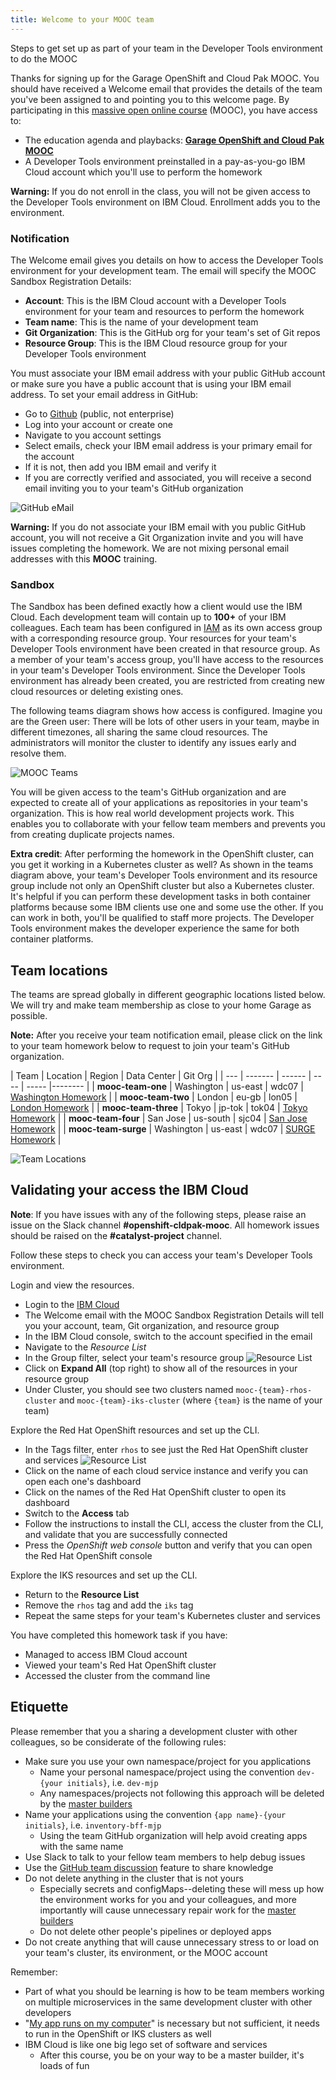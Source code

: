```yaml
---
title: Welcome to your MOOC team
---
```


<PageDescription>

Steps to get set up as part of your team in the Developer Tools environment to do the MOOC

</PageDescription>

Thanks for signing up for the Garage OpenShift and Cloud Pak MOOC. You should have received a Welcome email that provides the details of the team you've been assigned to and pointing you to this welcome page. By participating in this [massive open online course](https://en.wikipedia.org/wiki/Massive_open_online_course) (MOOC), you have access to:
- The education agenda and playbacks: [**Garage OpenShift and Cloud Pak MOOC**](https://www.onlinedigitallearning.com/course/view.php?id=5631)
- A Developer Tools environment preinstalled in a pay-as-you-go IBM Cloud account which you'll use to perform the homework

<InlineNotification kind="warning">

**Warning:** If you do not enroll in the class, you will not be given access to the Developer Tools environment on IBM Cloud. Enrollment adds you to the environment.

</InlineNotification>

### Notification

The Welcome email gives you details on how to access the Developer Tools environment for your development team. The email will specify the MOOC Sandbox Registration Details:
- **Account**: This is the IBM Cloud account with a Developer Tools environment for your team and resources to perform the homework
- **Team name**: This is the name of your development team
- **Git Organization**: This is the GitHub org for your team's set of Git repos
- **Resource Group**: This is the IBM Cloud resource group for your Developer Tools environment

You must associate your IBM email address with your public GitHub account or make sure you have a public account that is using your IBM email address. To set your email address in GitHub:
- Go to [Github](https://github.com) (public, not enterprise)
- Log into your account or create one
- Navigate to you account settings
- Select emails, check your IBM email address is your primary email for the account
- If it is not, then add you IBM email and verify it
- If you are correctly verified and associated, you will receive a second email inviting you to your team's GitHub organization

![GitHub eMail](githubemail.png)

<InlineNotification kind="warning">

**Warning:** If you do not associate your IBM email with you public GitHub account, you will not receive
a Git Organization invite and you will have issues completing the homework. We are not mixing personal email addresses with this **MOOC** training.

</InlineNotification>

### Sandbox

The Sandbox has been defined exactly how a client would use the IBM Cloud. Each development team will contain up to **100+** of your IBM colleagues. Each team has been configured in [IAM](https://cloud.ibm.com/docs/iam) as its own access group with a corresponding resource group. Your resources for your team's Developer Tools environment have been created in that resource group. As a member of your team's access group, you'll have access to the resources in your team's Developer Tools environment. Since the Developer Tools environment has already been created, you are restricted from creating new cloud resources or deleting existing ones.

The following teams diagram shows how access is configured. Imagine you are the Green user: There will be lots of other users in your team, maybe in different timezones, all sharing the same cloud resources. The administrators will monitor the cluster to identify any issues early and resolve them.

![MOOC Teams](moocteams.png)

You will be given access to the team's GitHub organization and are expected to create all of your applications as repositories in your team's organization. This is how real world development projects work. This enables you to collaborate with your fellow team members and  prevents you from creating duplicate projects names.

**Extra credit**: After performing the homework in the OpenShift cluster, can you get it working in a Kubernetes cluster as well? As shown in the teams diagram above, your team's Developer Tools environment and its resource group include not only an OpenShift cluster but also a Kubernetes cluster. It's helpful if you can perform these development tasks in both container platforms because some IBM clients use one and some use the other. If you can work in both, you'll be qualified to staff more projects. The Developer Tools environment makes the developer experience the same for both container platforms.

<p/>

## Team locations

The teams are spread globally in different geographic locations listed below. We will try and make team membership as close to your home Garage as possible.

<InlineNotification>

**Note:** After you receive your team notification email, please click on the link to your team homework below to request to join your team's GitHub organization.

</InlineNotification>

<p></p>
<p></p>
<p></p>

| Team | Location | Region | Data Center | Git Org |
| ---  | ------- | ------ | ---- | ----- |-------- |
| **mooc-team-one** | Washington | us-east | wdc07 | [Washington Homework](https://github.com/mooc-team-one) |
| **mooc-team-two** | London | eu-gb   | lon05    | [London Homework](https://github.com/mooc-team-two) |
| **mooc-team-three** | Tokyo | jp-tok |  tok04   | [Tokyo Homework](https://github.com/mooc-team-three) |
| **mooc-team-four** | San Jose | us-south |  sjc04   | [San Jose Homework](https://github.com/mooc-team-four) |
| **mooc-team-surge** | Washington | us-east |  wdc07   | [SURGE Homework](https://github.com/mooc-team-surge) |

![Team Locations](https://www.ibm.com/cloud-computing/images/bluemix/data-centers/030-Data-Center-Maps_1-0.png)

## Validating your access the IBM Cloud

<InlineNotification>

**Note**: If you have issues with any of the following steps, please raise an issue on the Slack channel **#openshift-cldpak-mooc**. All homework issues should be raised on the **#catalyst-project** channel.

</InlineNotification>

Follow these steps to check you can access your team's Developer Tools environment.

Login and view the resources.

- Login to the [IBM Cloud](https://cloud.ibm.com)
- The Welcome email with the MOOC Sandbox Registration Details will tell you your account, team, Git organization, and resource group
- In the IBM Cloud console, switch to the account specified in the email
- Navigate to the *Resource List*
- In the Group filter, select your team's resource group
![Resource List](resourcelist.png)
- Click on **Expand All** (top right) to show all of the resources in your resource group
- Under Cluster, you should see two clusters named `mooc-{team}-rhos-cluster` and `mooc-{team}-iks-cluster` (where `{team}` is the name of your team)

Explore the Red Hat OpenShift resources and set up the CLI.

- In the Tags filter, enter `rhos` to see just the Red Hat OpenShift cluster and services
![Resource List](devtoolsservices.png)
- Click on the name of each cloud service instance and verify you can open each one's dashboard
- Click on the names of the Red Hat OpenShift cluster to open its dashboard
- Switch to the **Access** tab
- Follow the instructions to install the CLI, access the cluster from the CLI, and validate that you are successfully connected
- Press the *OpenShift web console* button and verify that you can open the Red Hat OpenShift console

Explore the IKS resources and set up the CLI.

- Return to the **Resource List**
- Remove the `rhos` tag and add the `iks` tag
- Repeat the same steps for your team's Kubernetes cluster and services

<InlineNotification kind="success">

You have completed this homework task if you have:
- Managed to access IBM Cloud account
- Viewed your team's Red Hat OpenShift cluster
- Accessed the cluster from the command line

</InlineNotification>

## Etiquette

Please remember that you a sharing a development cluster with other colleagues, so be considerate of the following rules:

- Make sure you use your own namespace/project for you applications
    - Name your personal namespace/project using the convention `dev-{your initials}`, i.e. `dev-mjp`
    - Any namespaces/projects not following this approach will be deleted by the [master builders](https://www.youtube.com/watch?v=Um-PlX6oPBQ)
- Name your applications using the convention `{app name}-{your initials}`, i.e. `inventory-bff-mjp`
    - Using the team GitHub organization will help avoid creating apps with the same name
- Use Slack to talk to your fellow team members to help debug issues
- Use the [GitHub team discussion](https://help.github.com/en/github/building-a-strong-community/about-team-discussions) feature to share knowledge
- Do not delete anything in the cluster that is not yours
    - Especially secrets and configMaps--deleting these will mess up how the environment works for you and your colleagues, and more importantly will cause unnecessary repair work for the [master builders](https://www.youtube.com/watch?v=Um-PlX6oPBQ)
    - Do not delete other people's pipelines or deployed apps
- Do not create anything that will cause unnecessary stress to or load on your team's cluster, its environment, or the MOOC account

Remember:
- Part of what you should be learning is how to be team members working on multiple microservices in the same development cluster with other developers
- "[My app runs on my computer](https://donthitsave.com/comic/2016/07/15/it-works-on-my-computer)" is necessary but not sufficient, it needs to run in the OpenShift or IKS clusters as well
- IBM Cloud is like one big lego set of software and services
    - After this course, you be on your way to be a master builder, it's loads of fun
